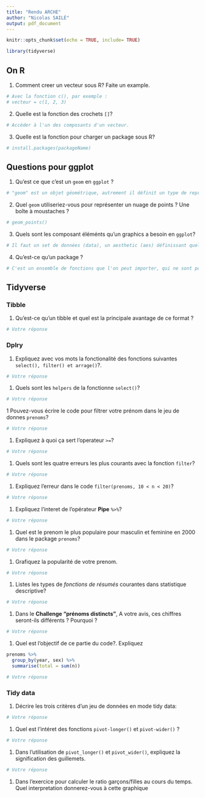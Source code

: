 ```yaml
---
title: "Rendu ARCHE"
author: "Nicolas SAILÉ"
output: pdf_document
---
```


```r
knitr::opts_chunk$set(echo = TRUE, include= TRUE)

library(tidyverse)
```

## On R

1. Comment creer un vecteur sous R? Faite un example. 

```r
# Avec la fonction c(), par exemple :
# vecteur = c(1, 2, 3)
```

2. Quelle est la fonction des crochets `[]`?

```r
# Accéder à l'un des composants d'un vecteur.
```

3. Quelle est la fonction pour charger un package sous R?

```r
# install.packages(packageName)
```


## Questions pour ggplot

1. Qu'est ce que c'est un `geom` en `ggplot` ?

```r
# "geom" est un objet géométrique, autrement il définit un type de représentation graphique
```



2. Quel `geom` utiliseriez-vous pour représenter un nuage de points ? Une boîte à moustaches ?

```r
# geom_points()
```


3. Quels sont les composant éléménts qu'un graphics a besoin en `ggplot`?
```r
# Il faut un set de données (data), un aesthetic (aes) définissant quelles données on veut représenter (en x, en y, en couleurs, en taille...) et un objet géométrique (geom) pour définir sous quelle forme nous voulons représenter ces données.
```


4. Qu’est-ce qu’un package ?
```r
# C'est un ensemble de fonctions que l'on peut importer, qui ne sont pour la plupart pas intégrées de base dans R pour économiser de la place. 
```


## Tidyverse

### Tibble

1. Qu’est-ce qu’un tibble et quel est la principale avantage de ce format ?

```r
# Votre réponse
```



### Dplry

1.  Expliquez avec vos mots la fonctionalité des fonctions suivantes `select(), filter() et arrage()`?. 

```r
# Votre réponse
```
 

1. Quels sont les `helpers` de la fonctionne `select()`?

```r
# Votre réponse
```


1 Pouvez-vous écrire le code pour filtrer votre prénom dans le jeu de donnes `prenoms`?

```r
# Votre réponse
```


1. Expliquez à quoi ça sert l'operateur `>=`?

```r
# Votre réponse
```

1. Quels sont les quatre erreurs les plus courants avec la fonction `filter`?

```r
# Votre réponse
```

1. Expliquez l'erreur dans le code `filter(prenoms, 10 < n < 20)`?

```r
# Votre réponse
```

1. Expliquez l'interet de l'opérateur **Pipe** `%>%`?

```r
# Votre réponse
```

1. Quel est le prenom le plus populaire pour masculin et feminine en 2000 dans le package `prenoms`?

```r
# Votre réponse
```

1. Grafiquez la popularité de votre prenom.

```r
# Votre réponse
```

1. Listes les types de *fonctions de résumés* courantes dans statistique descriptive?

```r
# Votre réponse
```

1. Dans le **Challenge "prénoms distincts"**, A votre avis, ces chiffres seront-ils différents ? Pourquoi ?

```r
# Votre réponse
```

1. Quel est l'objectif de ce partie du code?. Expliquez

```r
prenoms %>%
  group_by(year, sex) %>% 
  summarise(total = sum(n))
```

```r
# Votre réponse
```

### Tidy data

1. Décrire les trois critères d'un jeu de données en mode tidy data:

```r
# Votre réponse
```

1. Quel est l'intéret des fonctions `pivot-longer()` et `pivot-wider()` ?

```r
# Votre réponse
```

1. Dans l'utilisation de  `pivot_longer()` et `pivot_wider()`,  expliquez la signification des guillemets. 

```r
# Votre réponse
```


1. Dans l'exercice pour calculer le ratio garçons/filles au cours du temps. Quel interpretation donnerez-vous à cette graphique





